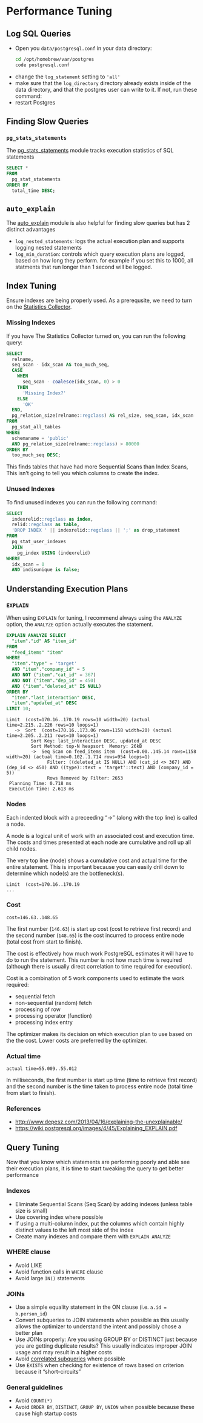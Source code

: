 # Performance Tuning

## Log SQL Queries

- Open you `data/postgresql.conf` in your data directory:
  ```sh
  cd /opt/homebrew/var/postgres
  code postgresql.conf
  ```
- change the `log_statement` setting to `'all'`
- make sure that the `log_directory` directory already exists inside of the data directory, and that the postgres user can write to it. If not, run these command:
- restart Postgres


## Finding Slow Queries

### `pg_stats_statements`

The [pg_stats_statements](https://www.postgresql.org/docs/current/pgstatstatements.html) module tracks execution statistics of SQL statements

```sql
SELECT *
FROM
  pg_stat_statements
ORDER BY
  total_time DESC;
```


## `auto_explain`

The [auto_explain](http://www.postgresql.org/docs/current/static/auto-explain.html) module is also helpful for finding slow queries but has 2 distinct advantages

- `log_nested_statements`: logs the actual execution plan and supports logging nested statements
- `log_min_duration`: controls which query execution plans are logged, based on how long they perform. for example if you set this to 1000, all statments that run longer than 1 second will be logged.


## Index Tuning

Ensure indexes are being properly used. As a prerequsite, we need to turn on the [Statistics Collector](https://www.postgresql.org/docs/current/monitoring-stats.html).

### Missing Indexes

If you have The Statistics Collector turned on, you can run the following query:

```sql
SELECT
  relname,
  seq_scan - idx_scan AS too_much_seq,
  CASE
    WHEN
      seq_scan - coalesce(idx_scan, 0) > 0
    THEN
      'Missing Index?'
    ELSE
      'OK'
  END,
  pg_relation_size(relname::regclass) AS rel_size, seq_scan, idx_scan
FROM
  pg_stat_all_tables
WHERE
  schemaname = 'public'
  AND pg_relation_size(relname::regclass) > 80000
ORDER BY
  too_much_seq DESC;
```

This finds tables that have had more Sequential Scans than Index Scans, This isn’t going to tell you which columns to create the index.

### Unused Indexes

To find unused indexes you can run the following command:

```sql
SELECT
  indexrelid::regclass as index,
  relid::regclass as table,
  'DROP INDEX ' || indexrelid::regclass || ';' as drop_statement
FROM
  pg_stat_user_indexes
  JOIN
    pg_index USING (indexrelid)
WHERE
  idx_scan = 0
  AND indisunique is false;
```


## Understanding Execution Plans

### `EXPLAIN`

When using `EXPLAIN` for tuning, I recommend always using the `ANALYZE` option, the `ANALYZE` option actually executes the statement.

```sql
EXPLAIN ANALYZE SELECT
  "item"."id" AS "item_id"
FROM
  "feed_items" "item"
WHERE
  "item"."type" = 'target'
  AND "item"."company_id" = 5
  AND NOT ("item"."cat_id" = 367)
  AND NOT ("item"."dep_id" = 450)
  AND ("item"."deleted_at" IS NULL)
ORDER BY
  "item"."last_interaction" DESC,
  "item"."updated_at" DESC
LIMIT 10;
```

```
Limit  (cost=170.16..170.19 rows=10 width=20) (actual time=2.215..2.226 rows=10 loops=1)
   ->  Sort  (cost=170.16..173.06 rows=1158 width=20) (actual time=2.205..2.211 rows=10 loops=1)
         Sort Key: last_interaction DESC, updated_at DESC
         Sort Method: top-N heapsort  Memory: 26kB
         ->  Seq Scan on feed_items item  (cost=0.00..145.14 rows=1158 width=20) (actual time=0.102..1.714 rows=954 loops=1)
               Filter: ((deleted_at IS NULL) AND (cat_id <> 367) AND (dep_id <> 450) AND ((type)::text = 'target'::text) AND (company_id = 5))
               Rows Removed by Filter: 2653
 Planning Time: 0.718 ms
 Execution Time: 2.613 ms
```


### Nodes

Each indented block with a preceeding “->” (along with the top line) is called a node.

A node is a logical unit of work with an associated cost and execution time. The costs and times presented at each node are cumulative and roll up all child nodes.

The very top line (node) shows a cumulative cost and actual time for the entire statement. This is important because you can easily drill down to determine which node(s) are the bottleneck(s).

```
Limit  (cost=170.16..170.19
...
```


### Cost

```
cost=146.63..148.65
```

The first number (`146.63`) is start up cost (cost to retrieve first record) and the second number (`148.65`) is the cost incurred to process entire node (total cost from start to finish).

The cost is effectively how much work PostgreSQL estimates it will have to do to run the statement. This number is not how much time is required  (although there is usually direct correlation to time required for execution).

Cost is a combination of 5 work components used to estimate the work required:

- sequential fetch
- non-sequential (random) fetch
- processing of row
- processing operator (function)
- processing index entry

The optimizer makes its decision on which execution plan to use based on the the cost. Lower costs are preferred by the optimizer.


### Actual time

```
actual time=55.009..55.012
```

In milliseconds, the first number is start up time (time to retrieve first record) and the second number is the time taken to process entire node (total time from start to finish).

### References

- http://www.depesz.com/2013/04/16/explaining-the-unexplainable/
- https://wiki.postgresql.org/images/4/45/Explaining_EXPLAIN.pdf


## Query Tuning

Now that you know which statements are performing poorly and able see their execution plans, it is time to start tweaking the query to get better performance

### Indexes

- Eliminate Sequential Scans (Seq Scan) by adding indexes (unless table size is small)
- Use covering index where possible
- If using a multi-column index, put the columns which contain highly distinct values to the left most side of the index
- Create many indexes and compare them with `EXPLAIN ANALYZE`

### WHERE clause

- Avoid LIKE
- Avoid function calls in `WHERE` clause
- Avoid large `IN()` statements

### JOINs

- Use a simple equality statement in the ON clause (i.e. `a.id = b.person_id`)
- Convert subqueries to JOIN statements when possible as this usually allows the optimizer to understand the intent and possibly chose a better plan
- Use JOINs properly: Are you using GROUP BY or DISTINCT just because you are getting duplicate results? This usually indicates improper JOIN usage and may result in a higher costs
- Avoid [correlated subqueries](https://en.wikipedia.org/wiki/Correlated_subquery) where possible
- Use `EXISTS` when checking for existence of rows based on criterion because it “short-circuits”

### General guidelines

- Avoid `COUNT(*)`
- Avoid `ORDER BY`, `DISTINCT`, `GROUP BY`, `UNION` when possible because these cause high startup costs
